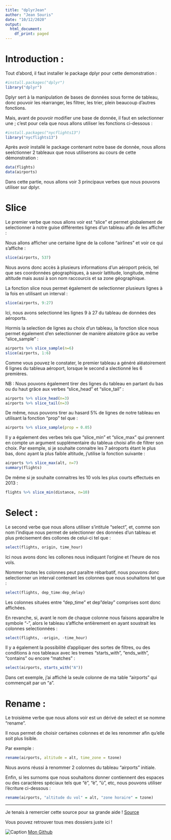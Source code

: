 ---
title: "dplyrJean"
author: "Jean Souris"
date: "10/12/2020"
output:
  html_document:
    df_print: paged
---

# Introduction :

Tout d'abord, il faut installer le package dplyr pour cette demonstration :
```{r}
#install.packages("dplyr")
library("dplyr")

```




Dplyr sert à la manipulation de bases de données sous forme de tableau, donc pouvoir les réarranger, les filtrer, les trier, plein beaucoup d'autres fonctions.

Mais, avant de pouvoir modifier une base de donnée, il faut en selectionner une ; c'est pour cela que nous allons utiliser les fonctions ci-dessous :

```{r}
#install.packages("nycflights13")
library("nycflights13")
```


Après avoir installé le package contenant notre base de donnée, nous allons seelctionner 2 tableaux que nous utiliserons au cours de cette démonstration :

```{r}
data(flights)
data(airports)
```


Dans cette partie, nous allons voir 3 principaux verbes que nous pouvons utiliser sur dplyr.

# Slice

Le premier verbe que nous allons voir est "slice" et permet globalement de selectionner à notre guise différentes lignes d'un tableau afin de les afficher :

Nous allons afficher une certaine ligne de la collone "airlines" et voir ce qui s'affiche :

```{r}
slice(airports, 537)
```


Nous avons donc accès à plusieurs informations d'un aéroport précis, tel que ses coordonnées géographiques, à savoir lattitude, longitude, même altitude mais aussi à son nom raccourcis et sa zone géographique.

La fonction slice nous permet également de selectionner plusieurs lignes à la fois en utilisant un interval :
```{r}
slice(airports, 9:27)

```

Ici, nous avons selectionné les lignes 9 à 27 du tableau de données des aéroports.

Hormis la selection de lignes au choix d'un tableau, la fonction slice nous permet également d'en selectionner de manière aléatoire grâce au verbe "slice_sample" :
```{r}
airports %>% slice_sample(n=6)
slice(airports, 1:6)
```

Comme vous pouvez le constater, le premier tableau a généré aléatoirement 6 lignes du tableua aéroport, lorsque le second a slectionné les 6 premières.

NB : Nous pouvons également tirer des lignes du tableau en partant du bas ou du haut grâce aux verbes "slice_head" et "slice_tail" :
```{r}
airports %>% slice_head(n=3)
airports %>% slice_tail(n=3)
```


De même, nous pouvons tirer au hasard 5% de lignes de notre tableau en utilisant la fonction "prop" tel que :

```{r}
airports %>% slice_sample(prop = 0.05)
```


Il y a également des verbes tels que "slice_min" et "slice_max" qui prennent en compte un argument supplémentaire du tableua choisi afin de filtrer son choix.
Par exemple, si je souhaite connaitre les 7 aéroports étant le plus bas, donc ayant la plus faible altitude, j'utilise la fonction suivante :

```{r}
airports %>% slice_max(alt, n=7)
summary(flights)
```



De même si je souhaite connaitres les 10 vols les plus courts effectués en 2013 :

```{r}
flights %>% slice_min(distance, n=10)
```

# Select :

Le second verbe que nous allons utiliser s'intitule "select", et, comme son nom l'indique nous permet de selectionner des données d'un tableau et plus précisement des collones de celui-ci tel que :

```{r}
select(flights, origin, time_hour)
```

Ici nous avons donc les collones nous indiquant l'origine et l'heure de nos vols.

Nommer toutes les colonnes peut paraître rébarbatif, nous pouvons donc selectionner un interval contenant les colonnes que nous souhaitons tel que :

```{r}
select(flights, dep_time:dep_delay)
```


Les colonnes situées entre "dep_time" et dep"delay" comprises sont donc affichées.

En revanche, si, avant le nom de chaque colonne nous faisons apparaître le symbole "-", alors le tableau s'affiche entièrement en ayant soustrait les colonnes selectionnées :

```{r}
select(flights, -origin, -time_hour)
```


Il y a également la possibilité d'appliquer des sortes de filtres, ou des conditions à nos tableaux avec les tremes "starts_with", "ends_with", "contains" ou encore "matches" :


```{r}
select(airports, starts_with("A"))
```


Dans cet exemple, j'ai affiché la seule colonne de ma table "airports" qui commençait par un "a".

# Rename :

Le troisième verbe que nous allons voir est un dérivé de select et se nomme "rename".

Il nous permet de choisir certaines colonnes et de les renommer afin qu'elle soit plus lisible.

Par exemple :

```{r}
rename(airports, altitude = alt, time_zone = tzone)
```


Nous avons réussi à renommer 2 colonnes du tableau "airports" initiale.

Enfin, si les surnoms que nous souhaitons donner contiennent des espaces ou des caractères spéciaux tels que "é", "è", "ù", etc, nous pouvons utiliser l'écriture ci-dessous :

```{r}
rename(airports, "altitude du vol" = alt, "zone horaire" = tzone)
```
***

Je tenais à remercier cette source pour sa grande aide !
[Source](https://juba.github.io/tidyverse/10-dplyr.html#autres-fonctions-utiles)

Vous pouvez retrouver tous mes dossiers juste ici !

![Caption](favicon-github.ico) [Mon Github](https://github.com/jeansouris/PSBX)
